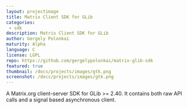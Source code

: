 ```yaml
---
layout: projectimage
title: Matrix Client SDK for GLib
categories: 
 - sdk
description: Matrix Client SDK for GLib
author: Gergely Polonkai
maturity: Alpha
language: C
license: LGPL
repo: https://github.com/gergelypolonkai/matrix-glib-sdk
featured: true
thumbnail: /docs/projects/images/gtk.png
screenshot: /docs/projects/images/gtk.png
---
```


A Matrix.org client-server SDK for GLib >= 2.40. It contains both raw API calls and a signal based asynchronous client.
